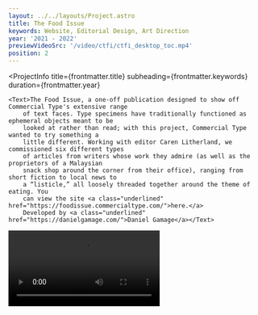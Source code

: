 ```yaml
---
layout: ../../layouts/Project.astro
title: The Food Issue
keywords: Website, Editorial Design, Art Direction
year: '2021 - 2022'
previewVideoSrc: '/video/ctfi/ctfi_desktop_toc.mp4'
position: 2
---
```




<ProjectInfo
    title={frontmatter.title}
    subheading={frontmatter.keywords}
    duration={frontmatter.year}
>
    <Text>The Food Issue, a one-off publication designed to show off Commercial Type's extensive range
        of text faces. Type specimens have traditionally functioned as ephemeral objects meant to be
        looked at rather than read; with this project, Commercial Type wanted to try something a
        little different. Working with editor Caren Litherland, we commissioned six different types
        of articles from writers whose work they admire (as well as the proprietors of a Malaysian
        snack shop around the corner from their office), ranging from short fiction to local news to
        a “listicle,” all loosely threaded together around the theme of eating. You
        can view the site <a class="underlined" href="https://foodissue.commercialtype.com/">here.</a>
        Developed by <a class="underlined" href="https://danielgamage.com/">Daniel Gamage</a></Text>
</ProjectInfo>
<Video rounded={true} src='/video/ctfi/ctfi_desktop_toc.mp4' />
<Video rounded={true} src='/video/ctfi/ctfi_rosner_scroll.mp4' />
<Video rounded={true} src='/video/ctfi/ctfi_desktop_article.mp4' />
<Img src={import('../../images/foodissue/CTFI_iPhone.png')} alt={'mobile'}/>

